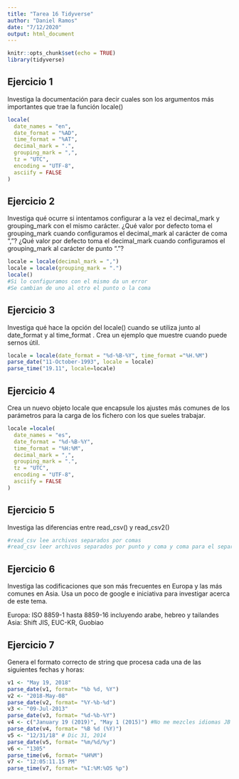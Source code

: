 ```yaml
---
title: "Tarea 16 Tidyverse"
author: "Daniel Ramos"
date: "7/12/2020"
output: html_document
---
```


```r
knitr::opts_chunk$set(echo = TRUE)
library(tidyverse)
```

## Ejercicio 1

Investiga la documentación para decir cuales son los argumentos más importantes que trae la función locale()

```r
locale(
  date_names = "en",
  date_format = "%AD",
  time_format = "%AT",
  decimal_mark = ".",
  grouping_mark = ",",
  tz = "UTC",
  encoding = "UTF-8",
  asciify = FALSE
)
```

## Ejercicio 2

Investiga qué ocurre si intentamos configurar a la vez el decimal_mark y grouping_mark con el mismo carácter. 
¿Qué valor por defecto toma el grouping_mark cuando configuramos el decimal_mark al carácter de coma “,”? 
¿Qué valor por defecto toma el decimal_mark cuando configuramos el grouping_mark al carácter de punto “.”?

```r

locale = locale(decimal_mark = ",")
locale = locale(grouping_mark = ".")
locale()
#Si lo configuramos con el mismo da un error
#Se cambian de uno al otro el punto o la coma
```

## Ejercicio 3
Investiga qué hace la opción del  locale() cuando se utiliza junto al date_format y al time_format . Crea un ejemplo que muestre cuando puede sernos útil.
```r
locale = locale(date_format = "%d-%B-%Y", time_format ="%H.%M")
parse_date("11-October-1993", locale = locale)
parse_time("19.11", locale=locale)
```

## Ejercicio 4

Crea un nuevo objeto locale que encapsule los ajustes más comunes de los parámetros para la carga de los fichero con los que sueles trabajar.

```r
locale =locale(
  date_names = "es",
  date_format = "%d-%B-%Y",
  time_format = "%H:%M",
  decimal_mark = ",",
  grouping_mark = ".",
  tz = "UTC",
  encoding = "UTF-8",
  asciify = FALSE
)
```

## Ejercicio 5

Investiga las diferencias entre read_csv() y read_csv2()
```r
#read_csv lee archivos separados por comas
#read_csv leer archivos separados por punto y coma y coma para el separador decimal
```

## Ejercicio 6

Investiga las codificaciones que son más frecuentes en Europa y las más comunes en Asia. Usa un poco de google e iniciativa para investigar acerca de este tema.

Europa: ISO 8859-1 hasta 8859-16 incluyendo arabe, hebreo y tailandes
Asia: Shift JIS, EUC-KR, Guobiao

## Ejercicio 7
Genera el formato correcto de string que procesa cada una de las siguientes fechas y horas:

```r
v1 <- "May 19, 2018"
parse_date(v1, format= "%b %d, %Y")
v2 <- "2018-May-08"
parse_date(v2, format= "%Y-%b-%d")
v3 <- "09-Jul-2013"
parse_date(v3, format= "%d-%b-%Y")
v4 <- c("January 19 (2019)", "May 1 (2015)") #No me mezcles idiomas JB
parse_date(v4, format= "%B %d (%Y)")
v5 <- "12/31/18" # Dic 31, 2014
parse_date(v5, format= "%m/%d/%y")
v6 <- "1305"
parse_time(v6, format= "%H%M")
v7 <- "12:05:11.15 PM"
parse_time(v7, format= "%I:%M:%OS %p")
```


